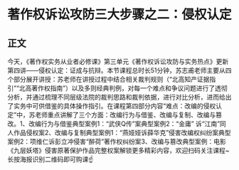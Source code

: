 # 著作权诉讼攻防三大步骤之二：侵权认定
## 正文
今天，《著作权实务从业者必修课》第三单元《著作权诉讼攻防与实务热点》更新第四讲——侵权认定：证成与抗辩。本节课程总时长51分钟，苏志甫老师主要从四个部分展开讲授：苏老师在讲授过程中结合相关裁判规则（“北高知产证据指引”“北高著作权指南”）以及多则经典判例，对每一个难点和争议问题进行了透彻分析，并通过梳理不同层级法院的裁判思路和裁判依据，进行对比分析，进而给出了实务中可供借鉴的具体操作指引。在课程第四部分内容“难点：改编的侵权认定”中，苏老师重点讲解了三个方面：改编行为与借鉴、改编与复制、改编与篡改。1、改编行为与借鉴典型案例1：“武侠Q传”案典型案例2：“金庸” 诉“江南”同人作品侵权案2、改编与复制典型案例1：“燕娅娅诉薛华克”侵害改编权纠纷案典型案例2：项维仁诉彭立冲侵害“醉荷”著作权纠纷案3、改编与篡改典型案例：电影《九层妖塔》侵害原著保护作品完整权案解锁更多精彩内容，欢迎扫码关注课程~长按海报识别二维码即可购课☝